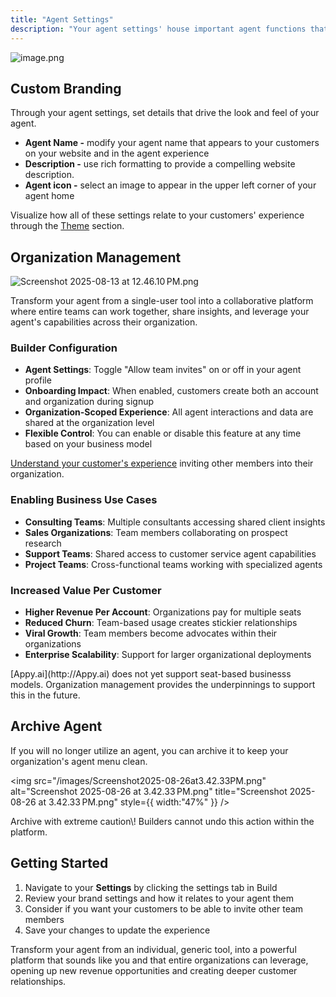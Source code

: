 ```yaml
---
title: "Agent Settings"
description: "Your agent settings' house important agent functions that impact the look and feel of your agent website, team access, and archival. Make the agent your own, both through its appearance and customer access that matches your business model."
---
```


![image.png](/images/image.png)

## Custom Branding

Through your agent settings, set details that drive the look and feel of your agent.

- **Agent Name -** modify your agent name that appears to your customers on your website and in the agent experience
- **Description -** use rich formatting to provide a compelling website description.
- **Agent icon -** select an image to appear in the upper left corner of your agent home

Visualize how all of these settings relate to your customers' experience through the [Theme](/builder/theme) section.

## Organization Management

![Screenshot 2025-08-13 at 12.46.10 PM.png](/images/Screenshot2025-08-13at12.46.10PM.png)

Transform your agent from a single-user tool into a collaborative platform where entire teams can work together, share insights, and leverage your agent's capabilities across their organization.

### Builder Configuration

- **Agent Settings**: Toggle "Allow team invites" on or off in your agent profile
- **Onboarding Impact**: When enabled, customers create both an account and organization during signup
- **Organization-Scoped Experience**: All agent interactions and data are shared at the organization level
- **Flexible Control**: You can enable or disable this feature at any time based on your business model

[Understand your customer's experience](/subscriber/organizations) inviting other members into their organization.

### Enabling Business Use Cases

- **Consulting Teams**: Multiple consultants accessing shared client insights
- **Sales Organizations**: Team members collaborating on prospect research
- **Support Teams**: Shared access to customer service agent capabilities
- **Project Teams**: Cross-functional teams working with specialized agents

### Increased Value Per Customer

- **Higher Revenue Per Account**: Organizations pay for multiple seats
- **Reduced Churn**: Team-based usage creates stickier relationships
- **Viral Growth**: Team members become advocates within their organizations
- **Enterprise Scalability**: Support for larger organizational deployments

<Note>
  [Appy.ai](http://Appy.ai) does not yet support seat-based businesss models. Organization management provides the underpinnings to support this in the future.
</Note>

## Archive Agent

If you will no longer utilize an agent, you can archive it to keep your organization's agent menu clean.

<img
  src="/images/Screenshot2025-08-26at3.42.33PM.png"
  alt="Screenshot 2025-08-26 at 3.42.33 PM.png"
  title="Screenshot 2025-08-26 at 3.42.33 PM.png"
  style={{ width:"47%" }}
/>

<Warning>
  Archive with extreme caution\! Builders cannot undo this action within the platform.
</Warning>

## **Getting Started**

1. Navigate to your **Settings** by clicking the settings tab in Build
2. Review your brand settings and how it relates to your agent them
3. Consider if you want your customers to be able to invite other team members
4. Save your changes to update the experience

Transform your agent from an individual, generic tool, into a powerful platform that sounds like you and that entire organizations can leverage, opening up new revenue opportunities and creating deeper customer relationships.